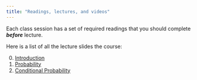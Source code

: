```yaml
---
title: "Readings, lectures, and videos"
---
```


 

Each class session has a set of required readings that you should complete ***before*** lecture. 


Here is a list of all the lecture slides the course:

0. [Introduction](/files/slides/00_intro_handout.pdf)
1. [Probability](/files/slides/01_probability_handout.pdf)
2. [Conditional Probability](/files/slides/02_conditional_probability_handout.pdf)
<!-- 3. [Random Variables](/files/slides/03_variables_handout.pdf) -->
<!-- 4. [Expectation](/files/slides/04_expectation_handout.pdf) -->
<!-- 5. [Continuous Random Variables](/files/slides/05_continuous_handout.pdf) -->
<!-- 6. [Multivariate Distributions](/files/slides/06_multivariate_handout.pdf) -->
<!-- 7. [Conditional Expectation](/files/slides/07_cond_exp_handout.pdf) -->
<!-- 8. [Sampling and Estimation](/files/slides/08_sampling_handout.pdf) -->
<!-- 9. [Asymptotics](/files/slides/09_asymptotics_handout.pdf) -->
<!-- 10. [Hypothesis Tests](/files/slides/10_hypothesis_tests_handout.pdf) -->
<!-- 11. [Linear Regression](/files/slides/11_linear_model_handout.pdf) -->
<!-- 12. [Algebra of Least Squares](/files/slides/12_least_squares_handout.pdf) -->
<!-- 13. [Statistics of Least Squares](/files/slides/13_ols_properties_handout.pdf) -->
<!-- 14. [Panel and Clustered Data](/files/slides/14_clustering_panel_handout.pdf) -->
